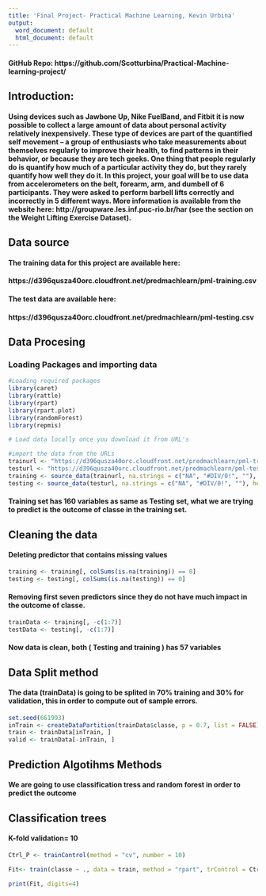 ```yaml
---
title: 'Final Project- Practical Machine Learning, Kevin Urbina'
output:
  word_document: default
  html_document: default
---
```


#### GitHub Repo:  https://github.com/Scotturbina/Practical-Machine-learning-project/

## Introduction:
#### Using devices such as Jawbone Up, Nike FuelBand, and Fitbit it is now possible to collect a large amount of data about personal activity relatively inexpensively. These type of devices are part of the quantified self movement – a group of enthusiasts who take measurements about themselves regularly to improve their health, to find patterns in their behavior, or because they are tech geeks. One thing that people regularly do is quantify how much of a particular activity they do, but they rarely quantify how well they do it. In this project, your goal will be to use data from accelerometers on the belt, forearm, arm, and dumbell of 6 participants. They were asked to perform barbell lifts correctly and incorrectly in 5 different ways. More information is available from the website here: http://groupware.les.inf.puc-rio.br/har (see the section on the Weight Lifting Exercise Dataset). 

## Data source

#### The training data for this project are available here:

#### https://d396qusza40orc.cloudfront.net/predmachlearn/pml-training.csv

#### The test data are available here:

#### https://d396qusza40orc.cloudfront.net/predmachlearn/pml-testing.csv


## Data Procesing

### Loading Packages and importing data

```r
#Loading required packages
library(caret)
library(rattle)
library(rpart)
library(rpart.plot)
library(randomForest)
library(repmis)

```

```r
# Load data locally once you download it from URL's

#import the data from the URLs
trainurl <- "https://d396qusza40orc.cloudfront.net/predmachlearn/pml-training.csv"
testurl <- "https://d396qusza40orc.cloudfront.net/predmachlearn/pml-testing.csv"
training <- source_data(trainurl, na.strings = c("NA", "#DIV/0!", ""), header = TRUE)
testing <- source_data(testurl, na.strings = c("NA", "#DIV/0!", ""), header = TRUE)
```

#### Training set has 160 variables as same as Testing set, what we are trying to predict is the outcome of classe in the training set.

## Cleaning the data

#### Deleting predictor that contains missing values 
```r
training <- training[, colSums(is.na(training)) == 0]
testing <- testing[, colSums(is.na(testing)) == 0]
```

#### Removing first seven predictors since they do not have much impact in the outcome of classe.

```r
trainData <- training[, -c(1:7)]
testData <- testing[, -c(1:7)]
```

#### Now data is clean, both ( Testing and training ) has 57 variables

## Data Split method

#### The data (trainData) is going to be splited in 70% training and 30% for validation, this in order to compute out of sample errors.

```r
set.seed(661993) 
inTrain <- createDataPartition(trainData$classe, p = 0.7, list = FALSE)
train <- trainData[inTrain, ]
valid <- trainData[-inTrain, ]
```


## Prediction Algotihms Methods

#### We are going to use classification tress and random forest in order to predict the outcome

## Classification trees

#### K-fold validation= 10

```r
Ctrl_P <- trainControl(method = "cv", number = 10)

Fit<- train(classe ~ ., data = train, method = "rpart", trControl = Ctrl_P)

print(Fit, digits=4)

```
